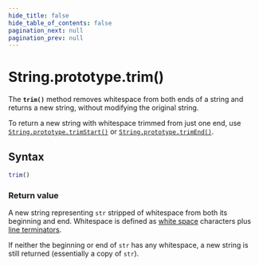 ```yaml
---
hide_title: false
hide_table_of_contents: false
pagination_next: null
pagination_prev: null
---
```

# String.prototype.trim()

The **`trim()`** method removes whitespace from both ends of a string and returns a new string, without modifying the original string.

To return a new string with whitespace trimmed from just one end, use [`String.prototype.trimStart()`](../../../globals/String/prototype/trimStart.md) or [`String.prototype.trimEnd()`](../../../globals/String/prototype/trimEnd.md).

## Syntax

```js
trim()
```

### Return value

A new string representing `str` stripped of whitespace from both its beginning and end. Whitespace is defined as [white space](https://developer.mozilla.org/docs/Web/JavaScript/Reference/Lexical_grammar#white_space) characters plus [line terminators](https://developer.mozilla.org/docs/Web/JavaScript/Reference/Lexical_grammar#line_terminators).

If neither the beginning or end of `str` has any whitespace, a new string is still returned (essentially a copy of `str`).

